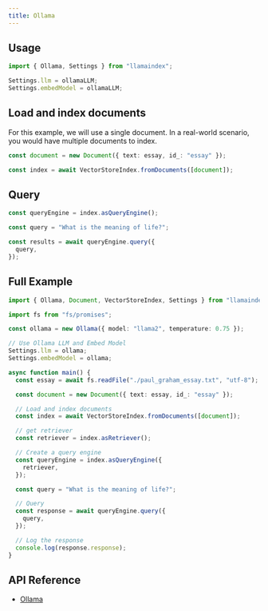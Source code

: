 ```yaml
---
title: Ollama
---
```


## Usage

```ts
import { Ollama, Settings } from "llamaindex";

Settings.llm = ollamaLLM;
Settings.embedModel = ollamaLLM;
```

## Load and index documents

For this example, we will use a single document. In a real-world scenario, you would have multiple documents to index.

```ts
const document = new Document({ text: essay, id_: "essay" });

const index = await VectorStoreIndex.fromDocuments([document]);
```

## Query

```ts
const queryEngine = index.asQueryEngine();

const query = "What is the meaning of life?";

const results = await queryEngine.query({
  query,
});
```

## Full Example

```ts
import { Ollama, Document, VectorStoreIndex, Settings } from "llamaindex";

import fs from "fs/promises";

const ollama = new Ollama({ model: "llama2", temperature: 0.75 });

// Use Ollama LLM and Embed Model
Settings.llm = ollama;
Settings.embedModel = ollama;

async function main() {
  const essay = await fs.readFile("./paul_graham_essay.txt", "utf-8");

  const document = new Document({ text: essay, id_: "essay" });

  // Load and index documents
  const index = await VectorStoreIndex.fromDocuments([document]);

  // get retriever
  const retriever = index.asRetriever();

  // Create a query engine
  const queryEngine = index.asQueryEngine({
    retriever,
  });

  const query = "What is the meaning of life?";

  // Query
  const response = await queryEngine.query({
    query,
  });

  // Log the response
  console.log(response.response);
}
```

## API Reference

- [Ollama](/docs/api/classes/Ollama)

